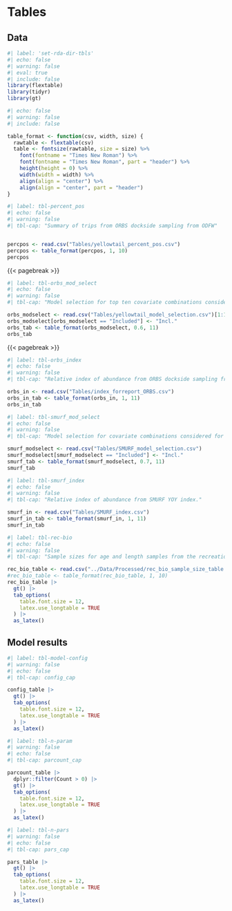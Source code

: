 # Tables 

## Data
```r
#| label: 'set-rda-dir-tbls'
#| echo: false
#| warning: false
#| eval: true
#| include: false
library(flextable)
library(tidyr)
library(gt)
``` 

```r
#| echo: false
#| warning: false
#| include: false

table_format <- function(csv, width, size) {
  rawtable <- flextable(csv)
  table <- fontsize(rawtable, size = size) %>%
    font(fontname = "Times New Roman") %>%
    font(fontname = "Times New Roman", part = "header") %>%
    height(height = 0) %>%
    width(width = width) %>%
    align(align = "center") %>%
    align(align = "center", part = "header")
}
```
<!-- Needs Alt text -->
```r
#| label: tbl-percent_pos
#| echo: false
#| warning: false
#| tbl-cap: "Summary of trips from ORBS dockside sampling from ODFW"


percpos <- read.csv("Tables/yellowtail_percent_pos.csv")
percpos <- table_format(percpos, 1, 10)
percpos
```

{{< pagebreak >}}

::: {.landscape}
<!-- Needs Alt text -->
```r
#| label: tbl-orbs_mod_select
#| echo: false
#| warning: false
#| tbl-cap: "Model selection for top ten covariate combinations considered for the ORBS index"

orbs_modselect <- read.csv("Tables/yellowtail_model_selection.csv")[1:10, ]
orbs_modselect[orbs_modselect == "Included"] <- "Incl."
orbs_tab <- table_format(orbs_modselect, 0.6, 11)
orbs_tab
```

:::

{{< pagebreak >}}
<!-- Needs Alt text -->
```r
#| label: tbl-orbs_index
#| echo: false
#| warning: false
#| tbl-cap: "Relative index of abundance from ORBS dockside sampling from ODFW."

orbs_in <- read.csv("Tables/index_forreport_ORBS.csv")
orbs_in_tab <- table_format(orbs_in, 1, 11)
orbs_in_tab
```
<!-- Needs Alt text -->
```r
#| label: tbl-smurf_mod_select
#| echo: false
#| warning: false
#| tbl-cap: "Model selection for covariate combinations considered for the SMURF YOY index"

smurf_modselect <- read.csv("Tables/SMURF_model_selection.csv")
smurf_modselect[smurf_modselect == "Included"] <- "Incl."
smurf_tab <- table_format(smurf_modselect, 0.7, 11)
smurf_tab
```
<!-- Needs Alt text -->
```r
#| label: tbl-smurf_index
#| echo: false
#| warning: false
#| tbl-cap: "Relative index of abundance from SMURF YOY index."

smurf_in <- read.csv("Tables/SMURF_index.csv")
smurf_in_tab <- table_format(smurf_in, 1, 11)
smurf_in_tab
```


```r
#| label: tbl-rec-bio
#| echo: false
#| warning: false
#| tbl-cap: "Sample sizes for age and length samples from the recreational fishery."

rec_bio_table <- read.csv("../Data/Processed/rec_bio_sample_size_table.csv", check.names = FALSE)
#rec_bio_table <- table_format(rec_bio_table, 1, 10)
rec_bio_table |> 
  gt() |>
  tab_options(
    table.font.size = 12,
    latex.use_longtable = TRUE
  ) |>
  as_latex()

```
## Model results
 
```r
#| label: tbl-model-config
#| warning: false
#| echo: false
#| tbl-cap: config_cap

config_table |>
  gt() |>
  tab_options(
    table.font.size = 12,
    latex.use_longtable = TRUE
  ) |>
  as_latex()
```


```r
#| label: tbl-n-param
#| warning: false
#| echo: false
#| tbl-cap: parcount_cap

parcount_table |>
  dplyr::filter(Count > 0) |>
  gt() |>
  tab_options(
    table.font.size = 12,
    latex.use_longtable = TRUE
  ) |>
  as_latex()
```

::: {.landscape}

```r
#| label: tbl-n-pars
#| warning: false
#| echo: false
#| tbl-cap: pars_cap

pars_table |>
  gt() |>
  tab_options(
    table.font.size = 12,
    latex.use_longtable = TRUE
  ) |>
  as_latex()
```
:::
